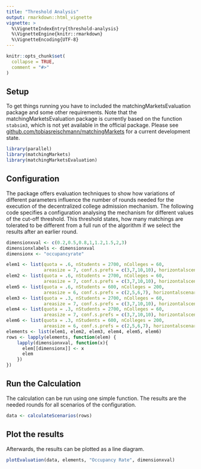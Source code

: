 ```yaml
---
title: "Threshold Analysis"
output: rmarkdown::html_vignette
vignette: >
  %\VignetteIndexEntry{threshold-analysis}
  %\VignetteEngine{knitr::rmarkdown}
  %\VignetteEncoding{UTF-8}
---
```


```r
knitr::opts_chunk$set(
  collapse = TRUE,
  comment = "#>"
)
```

## Setup

To get things running you have to included the matchingMarketsEvaluation package and some other requirements.
Note that the matchingMarketsEvaluation package is currently based on the function `stabsim3`, which is not yet available in the official package. Please see [github.com/tobiasreischmann/matchingMarkets](https://github.com/tobiasreischmann/matchingMarkets/tree/feature/kita-simulation) for a current development state.

```r
library(parallel)
library(matchingMarkets)
library(matchingMarketsEvaluation)
```

## Configuration

The package offers evaluation techniques to show how variations of different parameters influence the number of rounds needed for the execution of the decentralized college admission mechanism.
The following code specifies a configuration analysing the mechanism for different values of the cut-off threshold.
This threshold states, how many matchings are tolerated to be different from a full run of the algorithm if we select the results after an earlier round.

```r
dimensionxval <- c(0.2,0.5,0.8,1,1.2,1.5,2,3)
dimensionxlabels <- dimensionxval
dimensionx <- "occupancyrate"

elem1 <- list(quota = .6, nStudents = 2700, nColleges = 60, 
              areasize = 7, conf.s.prefs = c(3,7,10,10), horizontalscenario = 1, threshold = .05)
elem2 <- list(quota = .6, nStudents = 2700, nColleges = 60, 
              areasize = 7, conf.s.prefs = c(3,7,10,10), horizontalscenario = 1, threshold = .05)
elem5 <- list(quota = .6, nStudents = 600, nColleges = 200, 
              areasize = 6, conf.s.prefs = c(2,5,6,7), horizontalscenario = 1, threshold = .05)
elem3 <- list(quota = .3, nStudents = 2700, nColleges = 60, 
              areasize = 7, conf.s.prefs = c(3,7,10,10), horizontalscenario = 1, threshold = .05)
elem4 <- list(quota = .3, nStudents = 2700, nColleges = 60, 
              areasize = 7, conf.s.prefs = c(3,7,10,10), horizontalscenario = 1, threshold = .05)
elem6 <- list(quota = .3, nStudents = 600, nColleges = 200, 
              areasize = 6, conf.s.prefs = c(2,5,6,7), horizontalscenario = 1, threshold = .05)
elements <- list(elem1, elem2, elem3, elem4, elem5, elem6)
rows <- lapply(elements, function(elem) {
    lapply(dimensionxval, function(x){
      elem[[dimensionx]] <- x
      elem
    })
})
```

## Run the Calculation

The calculation can be run using one simple function.
The results are the needed rounds for all scenarios of the configuration.

```r
data <- calculateScenarios(rows)
```

## Plot the results

Afterwards, the results can be plotted as a line diagram.
```r
plotEvaluation(data, elements, "Occupancy Rate", dimensionxval)
```
  
